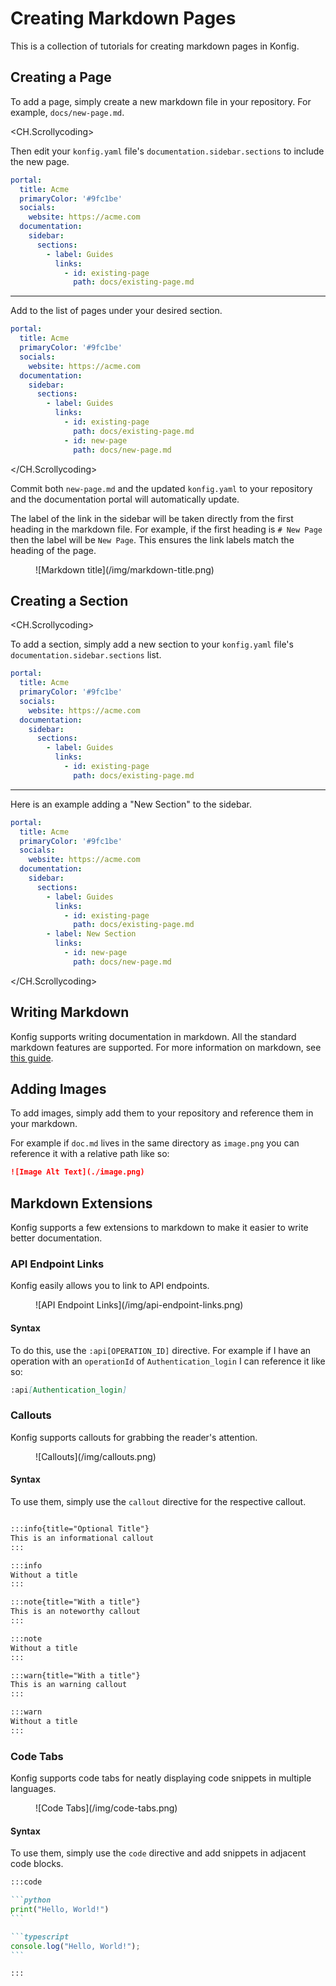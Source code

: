 # Creating Markdown Pages

This is a collection of tutorials for creating markdown pages in Konfig.

## Creating a Page

To add a page, simply create a new markdown file in your repository. For
example, `docs/new-page.md`.


<CH.Scrollycoding>

Then edit your `konfig.yaml` file's `documentation.sidebar.sections` to include
the new page.

```yaml konfig.yaml
portal:
  title: Acme
  primaryColor: '#9fc1be'
  socials:
    website: https://acme.com
  documentation:
    sidebar:
      sections:
        - label: Guides
          links:
            - id: existing-page
              path: docs/existing-page.md
```

---

Add to the list of pages under your desired section.

```yaml konfig.yaml focus=13:14
portal:
  title: Acme
  primaryColor: '#9fc1be'
  socials:
    website: https://acme.com
  documentation:
    sidebar:
      sections:
        - label: Guides
          links:
            - id: existing-page
              path: docs/existing-page.md
            - id: new-page
              path: docs/new-page.md
```

</CH.Scrollycoding>

Commit both `new-page.md` and the updated `konfig.yaml` to your repository and
the documentation portal will automatically update.

<Admonition title="Configuring the link label" type="note">

The label of the link in the sidebar will be taken directly from the first
heading in the markdown file. For example, if the first heading is `# New Page`
then the label will be `New Page`. This ensures the link labels match the
heading of the page.

<Figure caption="Example matching link and page title">
![Markdown title](/img/markdown-title.png)
</Figure>

</Admonition>

## Creating a Section


<CH.Scrollycoding>

To add a section, simply add a new section to your `konfig.yaml` file's
`documentation.sidebar.sections` list.

```yaml konfig.yaml
portal:
  title: Acme
  primaryColor: '#9fc1be'
  socials:
    website: https://acme.com
  documentation:
    sidebar:
      sections:
        - label: Guides
          links:
            - id: existing-page
              path: docs/existing-page.md
```

---

Here is an example adding a "New Section" to the sidebar.

```yaml konfig.yaml focus=13:16
portal:
  title: Acme
  primaryColor: '#9fc1be'
  socials:
    website: https://acme.com
  documentation:
    sidebar:
      sections:
        - label: Guides
          links:
            - id: existing-page
              path: docs/existing-page.md
        - label: New Section
          links:
            - id: new-page
              path: docs/new-page.md
```
</CH.Scrollycoding>

## Writing Markdown

Konfig supports writing documentation in markdown. All the standard markdown
features are supported. For more information on markdown, see [this
guide](https://www.markdownguide.org/basic-syntax/).

## Adding Images

To add images, simply add them to your repository and reference them in your markdown.

For example if `doc.md` lives in the same directory as `image.png` you can
reference it with a relative path like so:

```markdown doc.md
![Image Alt Text](./image.png)
```

## Markdown Extensions

Konfig supports a few extensions to markdown to make it easier to write better documentation.

### API Endpoint Links

Konfig easily allows you to link to API endpoints.

<Figure caption="API Endpoint Link Example">
![API Endpoint Links](/img/api-endpoint-links.png)
</Figure>

#### Syntax

To do this, use the `:api[OPERATION_ID]` directive. For example if I have an
operation with an `operationId` of `Authentication_login` I can reference it
like so:

```markdown doc.md
:api[Authentication_login]
```

### Callouts

Konfig supports callouts for grabbing the reader's attention.

<Figure caption="Callout Examples">
![Callouts](/img/callouts.png)
</Figure>

#### Syntax

To use them, simply use the `callout` directive for the respective callout.

```markdown doc.md

:::info{title="Optional Title"}
This is an informational callout
:::

:::info
Without a title
:::

:::note{title="With a title"}
This is an noteworthy callout
:::

:::note
Without a title
:::

:::warn{title="With a title"}
This is an warning callout
:::

:::warn
Without a title
:::

```

### Code Tabs

Konfig supports code tabs for neatly displaying code snippets in multiple languages.

<Figure caption="Code Tabs Example">
![Code Tabs](/img/code-tabs.png)
</Figure>

#### Syntax

To use them, simply use the `code` directive and add snippets in adjacent code blocks.

````markdown doc.md
:::code

```python
print("Hello, World!")
```

```typescript
console.log("Hello, World!");
```

:::
````


